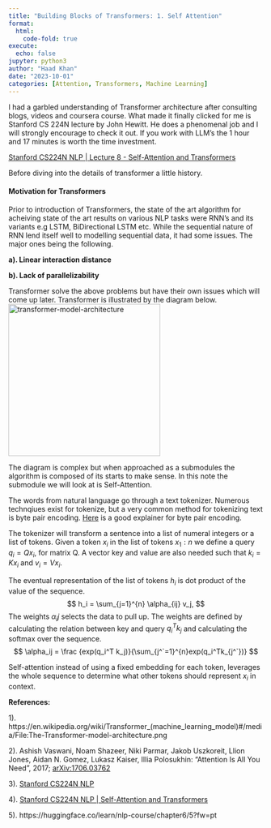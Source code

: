 ```yaml
---
title: "Building Blocks of Transformers: 1. Self Attention"
format:
  html:
    code-fold: true
execute:
  echo: false
jupyter: python3
author: "Haad Khan"
date: "2023-10-01"
categories: [Attention, Transformers, Machine Learning]
---
```


<p>I had a garbled understanding of Transformer architecture after consulting blogs, videos and coursera course. What made it finally clicked for me is Stanford CS 224N lecture by John Hewitt. He does a phenomenal job and I will strongly encourage to check it out. If you work with LLM's the 1 hour and 17 minutes is worth the time investment.</p> 
[Stanford CS224N NLP | Lecture 8 - Self-Attention and Transformers](https://youtu.be/nTQUwghvy5Q)
<p>Before diving into the details of transformer a little history.<br></p>

#### Motivation for Transformers

<p>Prior to introduction of Transformers, the state of the art algorithm for acheiving state of the art results on various NLP tasks were RNN's and its variants e.g LSTM, BiDirectional LSTM etc.
While the sequential nature of RNN lend itself well to modelling sequential data, it had some issues. The major ones being the following.</br>

**a). Linear interaction distance**

**b). Lack of parallelizability**

Transformer solve the above problems but have their own issues which will come up later. Transformer is illustrated by the diagram below.</br>
 ![transformer-model-architecture](The-Transformer-model-architecture.jpg){width=300}

The diagram is complex but when approached as a submodules the algorithm is composed of its starts to make sense. In this note the submodule we will look at is Self-Attention.

The words from natural language go through a text tokenizer. Numerous technqiues exist for tokenize, but a very common method for tokenizing text is byte pair encoding. [Here](https://huggingface.co/learn/nlp-course/chapter6/5) is a good explainer for byte pair encoding. 

The tokenizer will transform a sentence into a list of numeral integers or a list of tokens. Given a token $x_i$ in the list of tokens $x_1:n$ we define a query $q_i = Qx_i$, for matrix Q. A vector key and value are also needed such that $k_i = Kx_i$ and $v_i = Vx_i$.

The eventual representation of the list of tokens  $h_i$ is dot product of the value of the sequence. 
$$
h_i = \sum_{j=1}^{n} \alpha_{ij} v_j,
$$
The weights $\alpha_ij$ selects the data to pull up. The weights are defined by calculating the relation between key and query $q_i^Tk_j$ and calculating the softmax over the sequence.
$$
\alpha_ij = \frac {exp(q_i^T k_j)}{\sum_{j^`=1}^{n}exp(q_i^Tk_{j^`})}
$$

Self-attention instead of using a fixed embedding for each token, leverages the whole sequence to determine what other tokens should represent $x_i$ in context. 

**References:**
<p>1). https://en.wikipedia.org/wiki/Transformer_(machine_learning_model)#/media/File:The-Transformer-model-architecture.png</p>
<p>2). Ashish Vaswani, Noam Shazeer, Niki Parmar, Jakob Uszkoreit, Llion Jones, Aidan N. Gomez, Lukasz Kaiser, Illia Polosukhin: “Attention Is All You Need”, 2017; <a href='http://arxiv.org/abs/1706.03762'>arXiv:1706.03762</a></p>
<p>3). [Stanford CS224N NLP](http://web.stanford.edu/class/cs224n/index.html)</p>
<p>4). [Stanford CS224N NLP | Self-Attention and Transformers](http://web.stanford.edu/class/cs224n/readings/cs224n-self-attention-transformers-2023_draft.pdf)</p>
<p>5). https://huggingface.co/learn/nlp-course/chapter6/5?fw=pt</p>